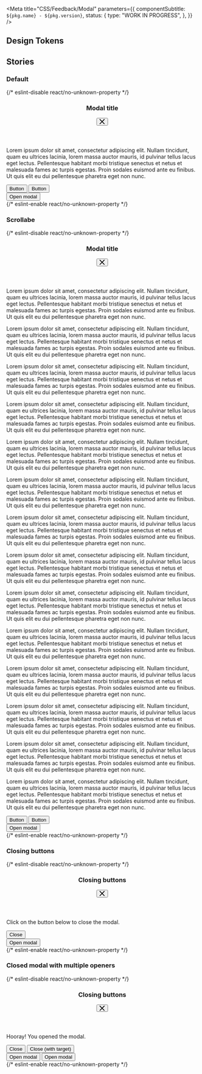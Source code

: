 
<Meta
  title="CSS/Feedback/Modal"
  parameters={{
    componentSubtitle: `${pkg.name} - ${pkg.version}`,
    status: {
      type: "WORK IN PROGRESS",
    },
  }}
/>

<Description markdown={readme} />

## Design Tokens

<DesignTokenDocBlock categoryName="Modal" viewType="table" />

## Stories

### Default

<Canvas>
  {/* eslint-disable react/no-unknown-property */}
  <Story name="Default">
    <div class="denhaag-story--css-components-feedback-modal-wrapper">
      <section
        id="exampleModal"
        class="denhaag-modal denhaag-modal--open"
        tabindex="-1"
        aria-labelledby="exampleModalTitle"
        aria-hidden="true"
      >
        <div class="denhaag-modal__dialog">
          <div class="denhaag-modal__inner">
            <header class="denhaag-modal__header">
              <h3 class="denhaag-modal__title" id="exampleModalTitle">
                Modal title
              </h3>
              <button class="denhaag-modal__button" type="button" aria-label="Close" data-modal-toggle>
                <svg
                  class="denhaag-icon"
                  width="1em"
                  height="1em"
                  viewBox="0 0 14 14"
                  fill="none"
                  xmlns="http://www.w3.org/2000/svg"
                >
                  <path
                    d="M0.292893 0.292893C0.683417 -0.0976311 1.31658 -0.0976311 1.70711 0.292893L7 5.58579L12.2929 0.292893C12.6834 -0.0976311 13.3166 -0.0976311 13.7071 0.292893C14.0976 0.683417 14.0976 1.31658 13.7071 1.70711L8.41421 7L13.7071 12.2929C14.0976 12.6834 14.0976 13.3166 13.7071 13.7071C13.3166 14.0976 12.6834 14.0976 12.2929 13.7071L7 8.41421L1.70711 13.7071C1.31658 14.0976 0.683417 14.0976 0.292893 13.7071C-0.0976311 13.3166 -0.0976311 12.6834 0.292893 12.2929L5.58579 7L0.292893 1.70711C-0.0976311 1.31658 -0.0976311 0.683417 0.292893 0.292893Z"
                    fill="currentColor"
                  />
                </svg>
              </button>
            </header>
            <article class="denhaag-modal__content">
              <p>
                Lorem ipsum dolor sit amet, consectetur adipiscing elit. Nullam tincidunt, quam eu ultrices lacinia,
                lorem massa auctor mauris, id pulvinar tellus lacus eget lectus. Pellentesque habitant morbi tristique
                senectus et netus et malesuada fames ac turpis egestas. Proin sodales euismod ante eu finibus. Ut quis
                elit eu dui pellentesque pharetra eget non nunc.
              </p>
            </article>
            <footer class="denhaag-modal__footer">
              <button class="denhaag-button denhaag-button--primary-action">Button</button>
              <button class="denhaag-button denhaag-button--secondary-action">Button</button>
            </footer>
          </div>
        </div>
      </section>
      <button class="denhaag-button denhaag-button--primary-action" data-modal-toggle="exampleModal">
        Open modal
      </button>
    </div>
  </Story>
  {/* eslint-enable react/no-unknown-property */}
</Canvas>

### Scrollabe

<Canvas>
  {/* eslint-disable react/no-unknown-property */}
  <Story name="Scrollabe">
    <div class="denhaag-story--css-components-feedback-modal-wrapper">
      <section
        id="exampleScrollableModal"
        class="denhaag-modal denhaag-modal--open"
        tabindex="-1"
        aria-labelledby="exampleScrollableModalTitle"
        aria-hidden="true"
      >
        <div class="denhaag-modal__dialog">
          <div class="denhaag-modal__inner">
            <header class="denhaag-modal__header">
              <h3 class="denhaag-modal__title" id="exampleScrollableModalTitle">
                Modal title
              </h3>
              <button class="denhaag-modal__button" type="button" aria-label="Close" data-modal-toggle>
                <svg
                  class="denhaag-icon"
                  width="1em"
                  height="1em"
                  viewBox="0 0 14 14"
                  fill="none"
                  xmlns="http://www.w3.org/2000/svg"
                >
                  <path
                    d="M0.292893 0.292893C0.683417 -0.0976311 1.31658 -0.0976311 1.70711 0.292893L7 5.58579L12.2929 0.292893C12.6834 -0.0976311 13.3166 -0.0976311 13.7071 0.292893C14.0976 0.683417 14.0976 1.31658 13.7071 1.70711L8.41421 7L13.7071 12.2929C14.0976 12.6834 14.0976 13.3166 13.7071 13.7071C13.3166 14.0976 12.6834 14.0976 12.2929 13.7071L7 8.41421L1.70711 13.7071C1.31658 14.0976 0.683417 14.0976 0.292893 13.7071C-0.0976311 13.3166 -0.0976311 12.6834 0.292893 12.2929L5.58579 7L0.292893 1.70711C-0.0976311 1.31658 -0.0976311 0.683417 0.292893 0.292893Z"
                    fill="currentColor"
                  />
                </svg>
              </button>
            </header>
            <article class="denhaag-modal__content">
              <p>
                Lorem ipsum dolor sit amet, consectetur adipiscing elit. Nullam tincidunt, quam eu ultrices lacinia,
                lorem massa auctor mauris, id pulvinar tellus lacus eget lectus. Pellentesque habitant morbi tristique
                senectus et netus et malesuada fames ac turpis egestas. Proin sodales euismod ante eu finibus. Ut quis
                elit eu dui pellentesque pharetra eget non nunc.
              </p>
              <p>
                Lorem ipsum dolor sit amet, consectetur adipiscing elit. Nullam tincidunt, quam eu ultrices lacinia,
                lorem massa auctor mauris, id pulvinar tellus lacus eget lectus. Pellentesque habitant morbi tristique
                senectus et netus et malesuada fames ac turpis egestas. Proin sodales euismod ante eu finibus. Ut quis
                elit eu dui pellentesque pharetra eget non nunc.
              </p>
              <p>
                Lorem ipsum dolor sit amet, consectetur adipiscing elit. Nullam tincidunt, quam eu ultrices lacinia,
                lorem massa auctor mauris, id pulvinar tellus lacus eget lectus. Pellentesque habitant morbi tristique
                senectus et netus et malesuada fames ac turpis egestas. Proin sodales euismod ante eu finibus. Ut quis
                elit eu dui pellentesque pharetra eget non nunc.
              </p>
              <p>
                Lorem ipsum dolor sit amet, consectetur adipiscing elit. Nullam tincidunt, quam eu ultrices lacinia,
                lorem massa auctor mauris, id pulvinar tellus lacus eget lectus. Pellentesque habitant morbi tristique
                senectus et netus et malesuada fames ac turpis egestas. Proin sodales euismod ante eu finibus. Ut quis
                elit eu dui pellentesque pharetra eget non nunc.
              </p>
              <p>
                Lorem ipsum dolor sit amet, consectetur adipiscing elit. Nullam tincidunt, quam eu ultrices lacinia,
                lorem massa auctor mauris, id pulvinar tellus lacus eget lectus. Pellentesque habitant morbi tristique
                senectus et netus et malesuada fames ac turpis egestas. Proin sodales euismod ante eu finibus. Ut quis
                elit eu dui pellentesque pharetra eget non nunc.
              </p>
              <p>
                Lorem ipsum dolor sit amet, consectetur adipiscing elit. Nullam tincidunt, quam eu ultrices lacinia,
                lorem massa auctor mauris, id pulvinar tellus lacus eget lectus. Pellentesque habitant morbi tristique
                senectus et netus et malesuada fames ac turpis egestas. Proin sodales euismod ante eu finibus. Ut quis
                elit eu dui pellentesque pharetra eget non nunc.
              </p>
              <p>
                Lorem ipsum dolor sit amet, consectetur adipiscing elit. Nullam tincidunt, quam eu ultrices lacinia,
                lorem massa auctor mauris, id pulvinar tellus lacus eget lectus. Pellentesque habitant morbi tristique
                senectus et netus et malesuada fames ac turpis egestas. Proin sodales euismod ante eu finibus. Ut quis
                elit eu dui pellentesque pharetra eget non nunc.
              </p>
              <p>
                Lorem ipsum dolor sit amet, consectetur adipiscing elit. Nullam tincidunt, quam eu ultrices lacinia,
                lorem massa auctor mauris, id pulvinar tellus lacus eget lectus. Pellentesque habitant morbi tristique
                senectus et netus et malesuada fames ac turpis egestas. Proin sodales euismod ante eu finibus. Ut quis
                elit eu dui pellentesque pharetra eget non nunc.
              </p>
              <p>
                Lorem ipsum dolor sit amet, consectetur adipiscing elit. Nullam tincidunt, quam eu ultrices lacinia,
                lorem massa auctor mauris, id pulvinar tellus lacus eget lectus. Pellentesque habitant morbi tristique
                senectus et netus et malesuada fames ac turpis egestas. Proin sodales euismod ante eu finibus. Ut quis
                elit eu dui pellentesque pharetra eget non nunc.
              </p>
              <p>
                Lorem ipsum dolor sit amet, consectetur adipiscing elit. Nullam tincidunt, quam eu ultrices lacinia,
                lorem massa auctor mauris, id pulvinar tellus lacus eget lectus. Pellentesque habitant morbi tristique
                senectus et netus et malesuada fames ac turpis egestas. Proin sodales euismod ante eu finibus. Ut quis
                elit eu dui pellentesque pharetra eget non nunc.
              </p>
              <p>
                Lorem ipsum dolor sit amet, consectetur adipiscing elit. Nullam tincidunt, quam eu ultrices lacinia,
                lorem massa auctor mauris, id pulvinar tellus lacus eget lectus. Pellentesque habitant morbi tristique
                senectus et netus et malesuada fames ac turpis egestas. Proin sodales euismod ante eu finibus. Ut quis
                elit eu dui pellentesque pharetra eget non nunc.
              </p>
              <p>
                Lorem ipsum dolor sit amet, consectetur adipiscing elit. Nullam tincidunt, quam eu ultrices lacinia,
                lorem massa auctor mauris, id pulvinar tellus lacus eget lectus. Pellentesque habitant morbi tristique
                senectus et netus et malesuada fames ac turpis egestas. Proin sodales euismod ante eu finibus. Ut quis
                elit eu dui pellentesque pharetra eget non nunc.
              </p>
              <p>
                Lorem ipsum dolor sit amet, consectetur adipiscing elit. Nullam tincidunt, quam eu ultrices lacinia,
                lorem massa auctor mauris, id pulvinar tellus lacus eget lectus. Pellentesque habitant morbi tristique
                senectus et netus et malesuada fames ac turpis egestas. Proin sodales euismod ante eu finibus. Ut quis
                elit eu dui pellentesque pharetra eget non nunc.
              </p>
              <p>
                Lorem ipsum dolor sit amet, consectetur adipiscing elit. Nullam tincidunt, quam eu ultrices lacinia,
                lorem massa auctor mauris, id pulvinar tellus lacus eget lectus. Pellentesque habitant morbi tristique
                senectus et netus et malesuada fames ac turpis egestas. Proin sodales euismod ante eu finibus. Ut quis
                elit eu dui pellentesque pharetra eget non nunc.
              </p>
            </article>
            <footer class="denhaag-modal__footer">
              <button class="denhaag-button denhaag-button--primary-action">Button</button>
              <button class="denhaag-button denhaag-button--secondary-action">Button</button>
            </footer>
          </div>
        </div>
      </section>
      <button class="denhaag-button denhaag-button--primary-action" data-modal-toggle="exampleScrollableModal">
        Open modal
      </button>
    </div>
  </Story>
  {/* eslint-enable react/no-unknown-property */}
</Canvas>

### Closing buttons

<Canvas>
  {/* eslint-disable react/no-unknown-property */}
  <Story name="Closing buttons">
    <div class="denhaag-story--css-components-feedback-modal-wrapper">
      <section
        id="exampleModalClosingButtons"
        class="denhaag-modal denhaag-modal--open"
        tabindex="-1"
        aria-labelledby="exampleModalClosingButtonsTitle"
        aria-hidden="true"
      >
        <div class="denhaag-modal__dialog">
          <div class="denhaag-modal__inner">
            <header class="denhaag-modal__header">
              <h3 class="denhaag-modal__title" id="exampleModalClosingButtonsTitle">
                Closing buttons
              </h3>
              <button class="denhaag-modal__button" type="button" aria-label="Close" data-modal-toggle>
                <svg
                  class="denhaag-icon"
                  width="1em"
                  height="1em"
                  viewBox="0 0 14 14"
                  fill="none"
                  xmlns="http://www.w3.org/2000/svg"
                >
                  <path
                    d="M0.292893 0.292893C0.683417 -0.0976311 1.31658 -0.0976311 1.70711 0.292893L7 5.58579L12.2929 0.292893C12.6834 -0.0976311 13.3166 -0.0976311 13.7071 0.292893C14.0976 0.683417 14.0976 1.31658 13.7071 1.70711L8.41421 7L13.7071 12.2929C14.0976 12.6834 14.0976 13.3166 13.7071 13.7071C13.3166 14.0976 12.6834 14.0976 12.2929 13.7071L7 8.41421L1.70711 13.7071C1.31658 14.0976 0.683417 14.0976 0.292893 13.7071C-0.0976311 13.3166 -0.0976311 12.6834 0.292893 12.2929L5.58579 7L0.292893 1.70711C-0.0976311 1.31658 -0.0976311 0.683417 0.292893 0.292893Z"
                    fill="currentColor"
                  />
                </svg>
              </button>
            </header>
            <article class="denhaag-modal__content">
              <p>Click on the button below to close the modal.</p>
            </article>
            <footer class="denhaag-modal__footer">
              <button class="denhaag-button denhaag-button--primary-action" data-modal-toggle>
                Close
              </button>
            </footer>
          </div>
        </div>
      </section>
      <button class="denhaag-button denhaag-button--primary-action" data-modal-toggle="exampleModalClosingButtons">
        Open modal
      </button>
    </div>
  </Story>
  {/* eslint-enable react/no-unknown-property */}
</Canvas>

### Closed modal with multiple openers

<Canvas>
  {/* eslint-disable react/no-unknown-property */}
  <Story name="Closed modal with multiple openers">
    <div class="denhaag-story--css-components-feedback-modal-wrapper">
      <section
        id="exampleModalClosed"
        class="denhaag-modal"
        tabindex="-1"
        aria-labelledby="exampleModalClosedTitle"
        aria-hidden="true"
      >
        <div class="denhaag-modal__dialog">
          <div class="denhaag-modal__inner">
            <header class="denhaag-modal__header">
              <h3 class="denhaag-modal__title" id="exampleModalClosedTitle">
                Closing buttons
              </h3>
              <button class="denhaag-modal__button" type="button" aria-label="Close" data-modal-toggle>
                <svg
                  class="denhaag-icon"
                  width="1em"
                  height="1em"
                  viewBox="0 0 14 14"
                  fill="none"
                  xmlns="http://www.w3.org/2000/svg"
                >
                  <path
                    d="M0.292893 0.292893C0.683417 -0.0976311 1.31658 -0.0976311 1.70711 0.292893L7 5.58579L12.2929 0.292893C12.6834 -0.0976311 13.3166 -0.0976311 13.7071 0.292893C14.0976 0.683417 14.0976 1.31658 13.7071 1.70711L8.41421 7L13.7071 12.2929C14.0976 12.6834 14.0976 13.3166 13.7071 13.7071C13.3166 14.0976 12.6834 14.0976 12.2929 13.7071L7 8.41421L1.70711 13.7071C1.31658 14.0976 0.683417 14.0976 0.292893 13.7071C-0.0976311 13.3166 -0.0976311 12.6834 0.292893 12.2929L5.58579 7L0.292893 1.70711C-0.0976311 1.31658 -0.0976311 0.683417 0.292893 0.292893Z"
                    fill="currentColor"
                  />
                </svg>
              </button>
            </header>
            <article class="denhaag-modal__content">
              <p>Hooray! You opened the modal.</p>
            </article>
            <footer class="denhaag-modal__footer">
              <button class="denhaag-button denhaag-button--primary-action" data-modal-toggle>
                Close
              </button>
              <button class="denhaag-button denhaag-button--secondary-action" data-modal-toggle="exampleModalClosed">
                Close (with target)
              </button>
            </footer>
          </div>
        </div>
      </section>
      <button class="denhaag-button denhaag-button--primary-action" data-modal-toggle="exampleModalClosed">
        Open modal
      </button>
      <button class="denhaag-button denhaag-button--secondary-action" data-modal-toggle="exampleModalClosed">
        Open modal
      </button>
    </div>
  </Story>
  {/* eslint-enable react/no-unknown-property */}
</Canvas>
